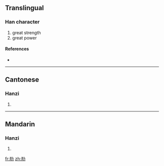 ==Translingual==

===Han character===
{{Han char|rn=19|rad=力|as=06|sn=8|four=|canj=廿廿大尸 (TTKS)}}

# great strength
# great power

====References====
* {{Han ref|kx=0147.150|hdz=10370.050|uh=3519|ud=13593}}

----

==Cantonese==

===Hanzi===
{{yue-hanzi|jyut=|y=ping1}}

# {{defn|Cantonese|sort=力06}}

----

==Mandarin==

===Hanzi===
{{cmn-hanzi|pin=[[bǎng]] ([[bang3]]), [[péng]] ([[peng2]])|wg=pang<sup>3</sup>, p'eng<sup>2</sup>}}

# {{defn|Mandarin|sort=力06}}

[[fr:㔙]]
[[zh:㔙]]